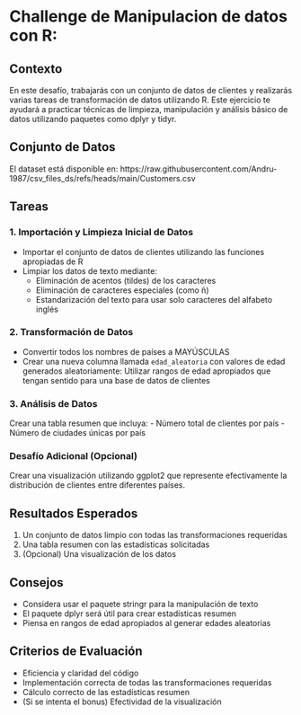 # Challenge de Manipulacion de datos con R:

## Contexto
En este desafío, trabajarás con un conjunto de datos de clientes y realizarás varias tareas de transformación de datos utilizando R. Este ejercicio te ayudará a practicar técnicas de limpieza, manipulación y análisis básico de datos utilizando paquetes como dplyr y tidyr.

## Conjunto de Datos
El dataset está disponible en: https://raw.githubusercontent.com/Andru-1987/csv_files_ds/refs/heads/main/Customers.csv

## Tareas

### 1. Importación y Limpieza Inicial de Datos
- Importar el conjunto de datos de clientes utilizando las funciones apropiadas de R
- Limpiar los datos de texto mediante:
  - Eliminación de acentos (tildes) de los caracteres
  - Eliminación de caracteres especiales (como ñ)
  - Estandarización del texto para usar solo caracteres del alfabeto inglés

### 2. Transformación de Datos
- Convertir todos los nombres de países a MAYÚSCULAS
- Crear una nueva columna llamada `edad_aleatoria` con valores de edad generados aleatoriamente: Utilizar rangos de edad apropiados que tengan sentido para una base de datos de clientes

### 3. Análisis de Datos
Crear una tabla resumen que incluya:
- Número total de clientes por país
- Número de ciudades únicas por país

### Desafío Adicional (Opcional)
Crear una visualización utilizando ggplot2 que represente efectivamente la distribución de clientes entre diferentes países.

## Resultados Esperados
1. Un conjunto de datos limpio con todas las transformaciones requeridas
2. Una tabla resumen con las estadísticas solicitadas
3. (Opcional) Una visualización de los datos

## Consejos
- Considera usar el paquete stringr para la manipulación de texto
- El paquete dplyr será útil para crear estadísticas resumen
- Piensa en rangos de edad apropiados al generar edades aleatorias

## Criterios de Evaluación
- Eficiencia y claridad del código
- Implementación correcta de todas las transformaciones requeridas
- Cálculo correcto de las estadísticas resumen
- (Si se intenta el bonus) Efectividad de la visualización